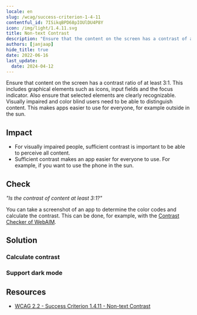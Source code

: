 ```yaml
---
locale: en
slug: /wcag/success-criterion-1-4-11
contentful_id: 7ISikqBPD68pIOUlDU4P8Y
icon: /img/light/1.4.11.svg
title: Non-text Contrast
description: "Ensure that the content on the screen has a contrast of at least 3:1 with the surrounding color."
authors: [janjaap]
hide_title: true
date: 2022-06-16
last_update:
  date: 2024-04-12
---
```


<Hero
  title="Non-text Contrast"
  image="/img/light/1.4.11.svg"
  alt="WCAG 1.4.11 - Logo"
  prefix="Success Criterion 1.4.11"
  suffix="Level AA"
/>

Ensure that content on the screen has a contrast ratio of at least 3:1. This includes graphical elements such as icons, input fields and the focus indicator. Also ensure that selected elements are clearly recognizable. Visually impaired and color blind users need to be able to distinguish content. This makes apps easier to use for everyone, for example outside in the sun.

## Impact

- For visually impaired people, sufficient contrast is important to be able to perceive all content.
- Sufficient contrast makes an app easier for everyone to use. For example, if you want to use the phone in the sun.

## Check

*"Is the contrast of content at least 3:1?"*

You can take a screenshot of an app to determine the color codes and calculate the contrast. This can be done, for example, with the [Contrast Checker of WebAIM](https://webaim.org/resources/contrastchecker/).

## Solution

### Calculate contrast

<CodeSample id="screen-contrast" locale="en"/>

### Support dark mode

<CodeSample id="screen-dark-mode" locale="en"/>

## Resources

- [WCAG 2.2 - Success Criterion 1.4.11 - Non-text Contrast](https://www.w3.org/TR/WCAG22/#non-text-contrast)
